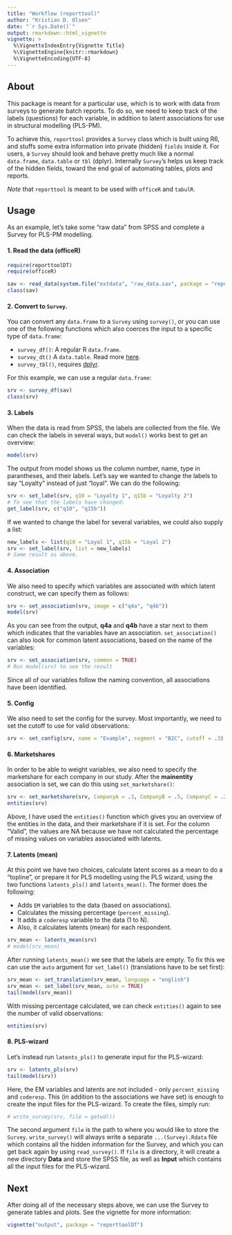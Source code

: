 ```yaml
---
title: "Workflow (reporttool)"
author: "Kristian D. Olsen"
date: "`r Sys.Date()`"
output: rmarkdown::html_vignette
vignette: >
  %\VignetteIndexEntry{Vignette Title}
  %\VignetteEngine{knitr::rmarkdown}
  %\VignetteEncoding{UTF-8}
---
```


## About

This package is meant for a particular use, which is to work with data from surveys to generate batch reports. To do so, we need to keep track of the labels (questions) for each variable, in addition to latent associations for use in structural modelling (PLS-PM).

To achieve this, `reporttool` provides a `Survey` class which is built using R6, and stuffs some extra information into private (hidden) `fields` inside it. For users, a `Survey` should look and behave pretty much like a normal `data.frame`, `data.table` or `tbl` (dplyr). Internally `Survey`'s helps us keep track of the hidden fields, toward the end goal of automating tables, plots and reports.

*Note* that `reporttool` is meant to be used with `officeR` and `tabulR`.

## Usage

As an example, let's take some "raw data" from SPSS and complete a Survey for PLS-PM modelling.

#### 1. Read the data (officeR)

```r
require(reporttoolDT)
require(officeR)

sav <- read_data(system.file("extdata", "raw_data.sav", package = "reporttoolDT"))
class(sav)
```

#### 2. Convert to `Survey`.

You can convert any `data.frame` to a `Survey` using `survey()`, or you can use one of the following functions which also coerces the input to a specific type of  `data.frame`:

  - `survey_df()`: A regular R `data.frame`.
- `survey_dt()`  A `data.table`. Read more [here](https://github.com/Rdatatable/data.table/wiki).
- `survey_tbl()`, requires [dplyr](https://github.com/hadley/dplyr).

For this example, we can use a regular `data.frame`:

  ```r
srv <- survey_df(sav)
class(srv)
```

#### 3. Labels

When the data is read from SPSS, the labels are collected from the file. We can check the labels in several ways, but `model()` works best to get an overview:

```r
model(srv)
```

The output from model shows us the column number, name, type in parantheses, and their labels. Let's say we wanted to change the labels to say "Loyalty" instead of  just "loyal". We can do the following:

```r
srv <- set_label(srv, q10 = "Loyalty 1", q15b = "Loyalty 2")
# To see that the labels have changed:
get_label(srv, c("q10", "q15b"))
```

If we wanted to change the label for several variables, we could also supply a list:

```r
new_labels <- list(q10 = "Loyal 1", q15b = "Loyal 2")
srv <- set_label(srv, list = new_labels)
# Same result as above.
```

#### 4. Association

We also need to specify which variables are associated with which latent construct,  we can specify them as follows:

```r
srv <- set_association(srv, image = c("q4a", "q4b"))
model(srv)
```

As you can see from the output, **q4a** and **q4b** have a star next to them which indicates that the variables have an association. `set_association()` can also look for common latent associations, based on the name of the variables:

```r
srv <- set_association(srv, common = TRUE)
# Run model(srv) to see the result
```

Since all of our variables follow the naming convention, all associations have been identified.

#### 5. Config

We also need to set the config for the survey. Most importantly, we need to set the cutoff to use for valid observations:

```r
srv <- set_config(srv, name = "Example", segment = "B2C", cutoff = .3)
```

#### 6. Marketshares

In order to be able to weight variables, we also need to specify the marketshare for each company in our study. After the **mainentity** association is set, we can do this using `set_marketshare()`:

```r
srv <- set_marketshare(srv, CompanyA = .3, CompanyB = .5, CompanyC = .2)
entities(srv)
```

Above, I have used the `entities()` function which gives you an overview of the entities in the data, and their marketshare if it is set. For the column "Valid", the values are NA because we have not calculated the percentage of missing values on variables associated with latents.

#### 7. Latents (mean)

At this point we have two choices, calculate latent scores as a mean to do a "topline", or prepare it for PLS modelling using the PLS wizard, using the two functions `latents_pls()` and `latents_mean()`. The former does the following:

- Adds `EM` variables to the data (based on associations).
- Calculates the missing percentage (`percent_missing`).
- It adds a `coderesp` variable to the data (1 to N).
- Also, it calculates latents (mean) for each respondent.

```r
srv_mean <- latents_mean(srv)
# model(srv_mean)
```

After running `latents_mean()` we see that the labels are empty. To fix this we can use the `auto` argument for `set_label()` (translations have to be set first):

```r
srv_mean <- set_translation(srv_mean, language = "english")
srv_mean <- set_label(srv_mean, auto = TRUE)
tail(model(srv_mean))
```

With missing percentage calculated, we can check `entities()` again to see the number of valid observations:

```r
entities(srv)
```

#### 8. PLS-wizard

Let's instead run `latents_pls()` to generate input for the PLS-wizard:

```r
srv <- latents_pls(srv)
tail(model(srv))
```

Here, the EM variables and latents are not included - only `percent_missing` and `coderesp`. This (in addition to the associations we have set) is enough to create the input files for the PLS-wizard. To create the files, simply run:

```r
# write_survey(srv, file = getwd())
```

The second argument `file` is the path to where you would like to store the `Survey`. `write_survey()` will always write a separate `...(Survey).Rdata` file which contains all the hidden information for the Survey, and which you can get back again by using `read_survey()`. If `file` is a directory, it will create a new directory **Data** and store the SPSS file, as well as **Input** which contains all the input files for the PLS-wizard.

## Next

After doing all of the necessary steps above, we can use the Survey to generate tables and plots. See the vignette for more information:

```r
vignette("output", package = "reporttoolDT")
```
